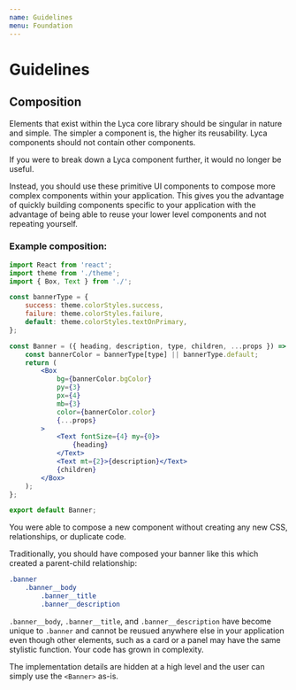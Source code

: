 ```yaml
---
name: Guidelines
menu: Foundation
---
```



# Guidelines

## Composition

Elements that exist within the Lyca core library should be singular in nature and simple. The simpler a component is, the higher its reusability. Lyca components should not contain other components.

If you were to break down a Lyca component further, it would no longer be useful.

Instead, you should use these primitive UI components to compose more complex components within your application. This gives you the advantage of quickly building components specific to your application with the advantage of being able to reuse your lower level components and not repeating yourself.

### Example composition:

```jsx
import React from 'react';
import theme from './theme';
import { Box, Text } from './';

const bannerType = {
    success: theme.colorStyles.success,
    failure: theme.colorStyles.failure,
    default: theme.colorStyles.textOnPrimary,
};

const Banner = ({ heading, description, type, children, ...props }) => {
    const bannerColor = bannerType[type] || bannerType.default;
    return (
        <Box
            bg={bannerColor.bgColor}
            py={3}
            px={4}
            mb={3}
            color={bannerColor.color}
            {...props}
        >
            <Text fontSize={4} my={0}>
                {heading}
            </Text>
            <Text mt={2}>{description}</Text>
            {children}
        </Box>
    );
};

export default Banner;
```

You were able to compose a new component without creating any new CSS, relationships, or duplicate code.

Traditionally, you should have composed your banner like this which created a parent-child relationship:

```css
.banner
    .banner__body
        .banner__title
        .banner__description
```

`.banner__body`, `.banner__title`, and `.banner__description` have become unique to `.banner` and cannot be reusued anywhere else in your application even though other elements, such as a card or a panel may have the same stylistic function. Your code has grown in complexity.

The implementation details are hidden at a high level and the user can simply use the `<Banner>` as-is.
